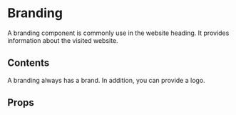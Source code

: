 
<Meta of={BrandingStories} />

# Branding

A branding component is commonly use in the website heading. It provides information about the visited website.

<Primary />

## Contents

A branding always has a brand. In addition, you can provide a logo.

<Canvas of={BrandingStories.WithLogo} />

## Props

<ArgTypes of={BrandingStories} />
